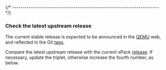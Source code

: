 

{/* ------------------------------------------------------------------------ */}

### Check the latest upstream release

The current stable release is expected
to be announced in the [QEMU](https://qemu.org)
web, and reflected in the Git
[tags](https://gitlab.com/qemu-project/qemu/-/tags).

Compare the latest upstream release with the current xPack
[release](https://github.com/xpack-dev-tools/qemu-riscv-xpack/releases).
If necessary, update the triplet, otherwise increase the fourth number,
as below.
